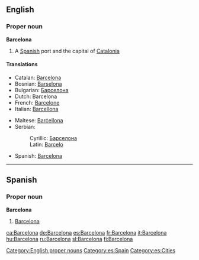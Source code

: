 ==English==

===Proper noun===
{{wikipedia}}
'''Barcelona'''

# A [[Spanish]] port and the capital of [[Catalonia]]

====Translations====
{{top}}
*Catalan: [[Barcelona]] {{f}}
*Bosnian: [[Barselona]] {{f}}
*Bulgarian: [[Барселона]] {{f}}
*Dutch: Barcelona
*French: [[Barcelone]]
*Italian: [[Barcellona]] {{f}}
{{mid}}
*Maltese: [[Barċellona]]
*Serbian:
*:Cyrillic: [[Барселона]] {{f}}
*:Latin: [[Barcelo]] {{f}}
*Spanish: [[#Spanish|Barcelona]]
{{bottom}}

[[Category:English proper nouns]]

----

==Spanish==

===Proper noun===
'''Barcelona'''

# [[#English|Barcelona]]

[[Category:es:Spain]]
[[Category:es:Cities]]

[[ca:Barcelona]]
[[de:Barcelona]]
[[es:Barcelona]]
[[fr:Barcelona]]
[[it:Barcelona]]
[[hu:Barcelona]]
[[ru:Barcelona]]
[[sl:Barcelona]]
[[fi:Barcelona]]